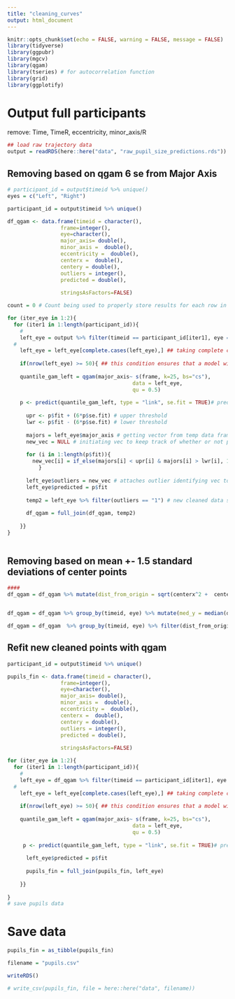 ```yaml
---
title: "cleaning_curves"
output: html_document
---
```



```r
knitr::opts_chunk$set(echo = FALSE, warning = FALSE, message = FALSE)
library(tidyverse)
library(ggpubr)
library(mgcv)
library(qgam)
library(tseries) # for autocorrelation function 
library(grid)
library(ggplotify)

```

# Output full participants

remove: Time, TimeR, eccentricity, minor_axis/R

```R
## load raw trajectory data
output = readRDS(here::here("data", "raw_pupil_size_predictions.rds"))

```

## Removing based on qgam 6 se from Major Axis
  
```r
# participant_id = output$timeid %>% unique()
eyes = c("Left", "Right")

participant_id = output$timeid %>% unique()

df_qgam <- data.frame(timeid = character(),
                 frame=integer(),
                 eye=character(),
                 major_axis= double(),
                 minor_axis =  double(),
                 eccentricity =  double(),
                 centerx =  double(),
                 centery = double(),
                 outliers = integer(),
                 predicted = double(),
              
                 stringsAsFactors=FALSE)

count = 0 # Count being used to properly store results for each row in storage_matrix

for (iter_eye in 1:2){
  for (iter1 in 1:length(participant_id)){
    # 
    left_eye = output %>% filter(timeid == participant_id[iter1], eye == eyes[iter_eye]) #creating temporary data frame
  # 
    left_eye = left_eye[complete.cases(left_eye),] ## taking complete cases from temp data 
  
    if(nrow(left_eye) >= 50){ ## this condition ensures that a model will be fit without error 
  
    quantile_gam_left = qgam(major_axis~ s(frame, k=25, bs="cs"),
  										data = left_eye,
  										qu = 0.5)
  
    p <- predict(quantile_gam_left, type = "link", se.fit = TRUE)# predicted values
  
      upr <- p$fit + (6*p$se.fit) # upper threshold
      lwr <- p$fit - (6*p$se.fit) # lower threshold
  
      majors = left_eye$major_axis # getting vector from temp data frame to check for outliers
      new_vec = NULL # initiating vec to keep track of whether or not point is within SE's
  
      for (i in 1:length(p$fit)){
        new_vec[i] = if_else(majors[i] < upr[i] & majors[i] > lwr[i], 1, 0) # checks whether point is within x SE's
          }
  
      left_eye$outliers = new_vec # attaches outlier identifying vec to temp data
      left_eye$predicted = p$fit
  
      temp2 = left_eye %>% filter(outliers == "1") # new cleaned data set
  
      df_qgam = full_join(df_qgam, temp2)
  
    }}
}
  
```


## Removing based on mean +- 1.5 standard deviations of center points

```r
####
df_qgam = df_qgam %>% mutate(dist_from_origin = sqrt(centerx^2 +  centerx^2))


df_qgam = df_qgam %>% group_by(timeid, eye) %>% mutate(med_y = median(dist_from_origin, na.rm= TRUE), sd_y = sd(dist_from_origin, na.rm=TRUE)) %>% ungroup()

df_qgam = df_qgam  %>% group_by(timeid, eye) %>% filter(dist_from_origin < med_y + 1.5*sd_y,dist_from_origin > med_y - 1.5*sd_y)
```


## Refit new cleaned points with qgam 

```r

participant_id = output$timeid %>% unique()

pupils_fin <- data.frame(timeid = character(),
                 frame=integer(),
                 eye=character(),
                 major_axis= double(),
                 minor_axis =  double(),
                 eccentricity =  double(),
                 centerx =  double(),
                 centery = double(),
                 outliers = integer(),
                 predicted = double(),
              
                 stringsAsFactors=FALSE)

for (iter_eye in 1:2){
  for (iter1 in 1:length(participant_id)){
    # 
    left_eye = df_qgam %>% filter(timeid == participant_id[iter1], eye == eyes[iter_eye]) #creating temporary data frame
  # 
    left_eye = left_eye[complete.cases(left_eye),] ## taking complete cases from temp data 
  
    if(nrow(left_eye) >= 50){ ## this condition ensures that a model will be fit without error 
  
    quantile_gam_left = qgam(major_axis~ s(frame, k=25, bs="cs"),
  										data = left_eye,
  										qu = 0.5)
  
     p <- predict(quantile_gam_left, type = "link", se.fit = TRUE)# predicted values
  
      left_eye$predicted = p$fit
  
      pupils_fin = full_join(pupils_fin, left_eye)
  
    }}
  
}
# save pupils data

```

# Save data 


```r
pupils_fin = as_tibble(pupils_fin)

filename = "pupils.csv"

writeRDS()

# write_csv(pupils_fin, file = here::here("data", filename))

```






